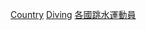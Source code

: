 {{Categories by country|nocat}}
{{Parent category}}

[[Category:奧運跳水運動員|Country]]
[[Category:夏季奧運各國各項目運動員|Diving]]
[[Category:各國跳水運動員|]]